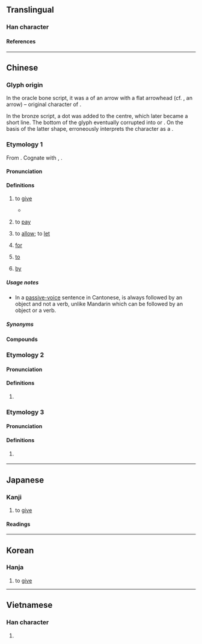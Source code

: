 {{also|畁|𢌿|𢍁|𢍉|異}}
{{character info}}
==Translingual==

===Han character===
{{Han char|rn=102|rad=田|as=03|sn=8|four=60221|canj=WML|ids=⿱田丌}}

====References====
{{Han ref|kx=0759.160|dkj=21748|dj=1169.170|hdz=42530.060|uh=7540}}

----

==Chinese==

===Glyph origin===
{{Han etym}}
In the oracle bone script, it was a {{liushu|p|nocap=1}} of an arrow with a flat arrowhead (cf. {{zh-l|*矢}}, an arrow) – original character of {{och-l|錍|arrow with a flat arrowhead}}.

In the bronze script, a dot was added to the centre, which later became a short line. The bottom of the glyph eventually corrupted into {{zh-l|*廾}} or {{zh-l|*丌}}. On the basis of the latter shape, ''{{w|Shuowen}}'' erroneously interprets the character as a {{Han compound|甶|丌|ls=psc|c1=p|c2=s|t2=pedestal|nocap=1}}.

===Etymology 1===
{{zh-forms|alt=畁,𢌿,𢍁,𢍉,𢮅,𢮧,俾-colloquial Cantonese,比-colloquial Cantonese}}
From {{inh|zh|sit-pro|*s-bəj-n/k||to give}}. Cognate with {{cog|bo|སྦྱིན||to give, to bestow}}, {{cog|my|ပေး||to give}}.

====Pronunciation====
{{zh-pron
|m=bì
|m-s=
|c=bei2,bei3
|c_note=bei2 - vernacular; bei3 - literary
|c-t=ei2
|g=
|h=gd=bi4
|j=
|mb=
|md=bé
|mn=ml:pì
|mn-t=bi3/bi2
|w=2pi
|x=
|mc=y
|oc=y
|ma=y
|cat=v,c:prep
}}

====Definitions====
{{zh-hanzi}}

# {{lb|zh|literary|or|Cantonese}} to [[give]]
#* {{zh-x|王 崩，周 人 將 畀 ^虢 ^公 政。|The king (of Zhou) has died. The people of Zhou will '''give''' power to the Duke of Guo.|ref=Zuozhuan}}
#: {{zh-x|畀 三 張 紙 我。|'''Give''' me three sheets of paper.|C}}
# {{lb|zh|Cantonese}} to [[pay]]
#: {{zh-also|畀錢}}
#: {{zh-x|畀 入場 費|to '''pay''' the entrance fee|C}}
# {{lb|zh|Cantonese}} to [[allow]]; to [[let]]
#: {{zh-x|老師 唔 畀 我哋 上{soeng5} 緊 堂 嗰時 飲水。|The teacher doesn't '''let''' us drink water during class.|C}}
# {{lb|zh|Cantonese}} [[for]]
#: {{zh-x|原先 係 畀 你 食 嘅。|It was originally '''for''' you to eat.|C}}
# {{lb|zh|Cantonese}} [[to]]
#: {{zh-x|講 畀 你 知|to tell you|C}}
#: {{zh-x|送 份 禮物 畀 老師|to give the teacher a present|C}}
# {{lb|zh|Cantonese}} [[by]]
#: {{zh-x|我 畀 蚊 咬 呀。|I got bitten '''by''' a mosquito.|C}}
#: {{zh-x|我 隻 錶 畀 人 偷 咗。|My watch has been stolen ('''by''' someone).|C}}

=====Usage notes=====
* In a [[passive-voice]] sentence in Cantonese, {{lang|zh|畀}} is always followed by an object and not a verb, unlike Mandarin {{zh-l|被}} which can be followed by an object or a verb.

=====Synonyms=====
{{zh-dial|給}}
{{zh-dial|被}}

====Compounds====
{{zh-der|付畀|投畀豺虎|賦畀|畀錢|倚畀|委畀|投畀|畀付|畀矜|秉畀炎火|簡畀|蒸畀|顧畀|畀面|畀電話|畀人|畀個冬瓜你做膽|畀個官你做|交個波畀|寧畀人知，莫畀人見|畀天收|畀雷劈|畀心機|大蝦細畀屎餵|畀著/畀着|畀位|畀咭|畀鬼迷|畀鬼砸|死畀你睇|畀個天你做膽|畀都唔}}

===Etymology 2===
{{zh-forms}}

====Pronunciation====
{{zh-pron
|w=4peq
|cat=v,prep
}}

====Definitions====
{{zh-hanzi}}

# {{lb|zh|Wu}} {{zh-alt-form|撥|tr=-|to give; to allow; for; to; by}}

===Etymology 3===
{{zh-forms}}

====Pronunciation====
{{zh-pron
|h=pfs=pí
|cat=
}}
{{attn|zh|tone is actually 53}}

====Definitions====
{{zh-hanzi}}

# {{lb|zh|Taiwanese Hakka}} {{contraction of|zh|[[分]][[佢]]}}

----

==Japanese==

===Kanji===
{{ja-kanji|grade=|rs=田03}}

# to [[give]]

====Readings====
{{ja-readings
|on=ひ
|kun=あたえるもの
}}

----

==Korean==

===Hanja===
{{ko-hanja|비}}

# to [[give]]

----

==Vietnamese==

===Han character===
{{vi-readings|rs=田03|reading=tý}}

# {{rfdef|vi|sort=田03}}